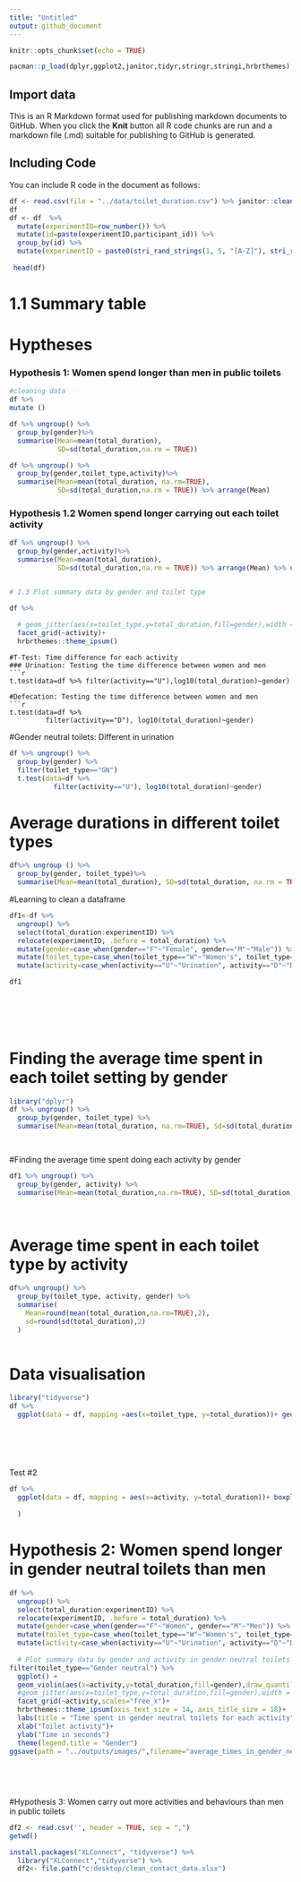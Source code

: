 ```yaml
---
title: "Untitled"
output: github_document
---
```


```r
knitr::opts_chunk$set(echo = TRUE)

pacman::p_load(dplyr,ggplot2,janitor,tidyr,stringr,stringi,hrbrthemes)
```

## Import data

This is an R Markdown format used for publishing markdown documents to GitHub. When you click the **Knit** button all R code chunks are run and a markdown file (.md) suitable for publishing to GitHub is generated.

## Including Code

You can include R code in the document as follows:

```r
df <- read.csv(file = "../data/toilet_duration.csv") %>% janitor::clean_names()
df
df <- df  %>% 
  mutate(experimentID=row_number()) %>% 
  mutate(id=paste(experimentID,participant_id)) %>% 
  group_by(id) %>% 
  mutate(experimentID = paste0(stri_rand_strings(1, 5, "[A-Z]"), stri_rand_strings(1, 4, "[0-9]"), stri_rand_strings(1, 1, "[A-Z]")))
  
 head(df) 
``` 
# 1.1 Summary table
# Hyptheses
### Hypothesis 1: Women spend longer than men in public toilets

```r


#cleaning data
df %>% 
mutate ()

df %>% ungroup() %>% 
  group_by(gender)%>% 
  summarise(Mean=mean(total_duration),
            SD=sd(total_duration,na.rm = TRUE))
```
```r
df %>% ungroup() %>% 
  group_by(gender,toilet_type,activity)%>% 
  summarise(Mean=mean(total_duration, na.rm=TRUE),
            SD=sd(total_duration,na.rm = TRUE)) %>% arrange(Mean)
```
### Hypothesis 1.2 Women spend longer carrying out each toilet activity 
```r
df %>% ungroup() %>% 
  group_by(gender,activity)%>% 
  summarise(Mean=mean(total_duration),
            SD=sd(total_duration,na.rm = TRUE)) %>% arrange(Mean) %>% ungroup() %>% add_row(gender="M",activity= "M", Mean=0, SD=0)


# 1.3 Plot summary data by gender and toilet type

df %>% 
 
  # geom_jitter(aes(x=toilet_type,y=total_duration,fill=gender),width = 0.2)+
  facet_grid(~activity)+
  hrbrthemes::theme_ipsum()

```

```
#T-Test: Time difference for each activity 
### Urination: Testing the time difference between women and men 
```r
t.test(data=df %>% filter(activity=="U"),log10(total_duration)~gender)
```
```
#Defecation: Testing the time difference between women and men
```r
t.test(data=df %>%
         filter(activity=="D"), log10(total_duration)~gender)
```
#Gender neutral toilets: Different in urination 
```r
df %>% ungroup() %>% 
  group_by(gender) %>%
  filter(toilet_type=="GN")
  t.test(data=df %>% 
           filter(activity=="U"), log10(total_duration)~gender)

```

# Average durations in different toilet types 
```r
df%>% ungroup () %>%
  group_by(gender, toilet_type)%>%
  summarise(Mean=mean(total_duration), SD=sd(total_duration, na.rm = TRUE))
```

#Learning to clean a  dataframe 
```r
df1<-df %>% 
  ungroup() %>% 
  select(total_duration:experimentID) %>% 
  relocate(experimentID, .before = total_duration) %>%
  mutate(gender=case_when(gender=="F"~"Female", gender=="M"~"Male")) %>%
  mutate(toilet_type=case_when(toilet_type=="W"~"Women's", toilet_type=="M"~"Men's", toilet_type=="GN"~ "Gender neutral")) %>%
  mutate(activity=case_when(activity=="U"~"Urination", activity=="D"~"Defecation", activity=="M"~"Menstruation"))

df1
  

  

  
```

# Finding the average time spent in each toilet setting by gender
```r
library("dplyr")
df %>% ungroup() %>% 
  group_by(gender, toilet_type) %>% 
  summarise(Mean=mean(total_duration, na.rm=TRUE), Sd=sd(total_duration),na.rm=TRUE)

 
```

#Finding the average time spent doing each activity by gender 
```r
df1 %>% ungroup() %>% 
  group_by(gender, activity) %>% 
  summarise(Mean=mean(total_duration,na.rm=TRUE), SD=sd(total_duration)) 
  
  
```


# Average time spent in each toilet type by activity 
```r
df%>% ungroup() %>% 
  group_by(toilet_type, activity, gender) %>%
  summarise(
    Mean=round(mean(total_duration,na.rm=TRUE),2),
    sd=round(sd(total_duration),2)
  )
  
```
# Data visualisation 

```r
library("tidyverse")
df %>%
  ggplot(data = df, mapping =aes(x=toilet_type, y=total_duration))+ geom_boxplot()
  
  
  

  
```
Test  #2 
```r
df %>%
  ggplot(data = df, mapping = aes(x=activity, y=total_duration))+ boxplot(
    
  )
```
# Hypothesis 2: Women spend longer in gender neutral toilets than men  
```r
df %>%
  ungroup() %>% 
  select(total_duration:experimentID) %>% 
  relocate(experimentID, .before = total_duration) %>%
  mutate(gender=case_when(gender=="F"~"Women", gender=="M"~"Men")) %>%
  mutate(toilet_type=case_when(toilet_type=="W"~"Women's", toilet_type=="M"~"Men's", toilet_type=="GN"~ "Gender neutral")) %>%
  mutate(activity=case_when(activity=="U"~"Urination", activity=="D"~"Defecation", activity=="M"~"Menstruation")) %>%
  
  # Plot summary data by gender and activity in gender neutral toilets  
filter(toilet_type=="Gender neutral") %>% 
  ggplot() +
  geom_violin(aes(x=activity,y=total_duration,fill=gender),draw_quantiles = c(0.25,0.5,0.75))+
  #geom_jitter(aes(x=toilet_type,y=total_duration,fill=gender),width = 0.2)+
  facet_grid(~activity,scales="free_x")+
  hrbrthemes::theme_ipsum(axis_text_size = 14, axis_title_size = 18)+
  labs(title = "Time spent in gender neutral toilets for each activity", caption= "Comparing time duration between men and women", subtitle = "Time duration for each activity in gender neutral toilets")+ 
  xlab("Toilet activity")+
  ylab("Time in seconds")
  theme(legend.title = "Gender")
ggsave(path = "../outputs/images/",filename="average_times_in_gender_neutral_toilets.png",device = "png",width = 15,height=10,units = "in",bg = "white")
  
  
  
  

```
#Hypothesis 3: Women carry out more activities and behaviours than men in public toilets 
```r
df2 <- read.csv('', header = TRUE, sep = ",")
getwd()
```

```r
install.packages("XLConnect", "tidyverse") %>% 
  library("XLConnect","tidyverse") %>% 
  df2<- file.path("c:desktop/clean_contact_data.xlsx")
```

